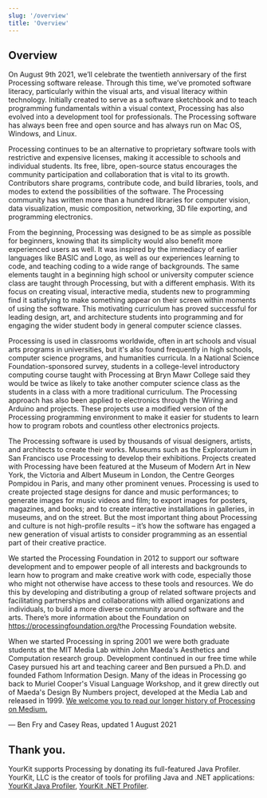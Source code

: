 ```yaml
---
slug: '/overview'
title: 'Overview'
---
```


## Overview

On August 9th 2021, we’ll celebrate the twentieth anniversary of the first Processing software release. Through this time, we’ve promoted software literacy, particularly within the visual arts, and visual literacy within technology. Initially created to serve as a software sketchbook and to teach programming fundamentals within a visual context, Processing has also evolved into a development tool for professionals. The Processing software has always been free and open source and has always run on Mac OS, Windows, and Linux.

Processing continues to be an alternative to proprietary software tools with restrictive and expensive licenses, making it accessible to schools and individual students. Its free, libre, open-source status encourages the community participation and collaboration that is vital to its growth. Contributors share programs, contribute code, and build libraries, tools, and modes to extend the possibilities of the software. The Processing community has written more than a hundred libraries for computer vision, data visualization, music composition, networking, 3D file exporting, and programming electronics.

From the beginning, Processing was designed to be as simple as possible for beginners, knowing that its simplicity would also benefit more experienced users as well. It was inspired by the immediacy of earlier languages like BASIC and Logo, as well as our experiences learning to code, and teaching coding to a wide range of backgrounds. The same elements taught in a beginning high school or university computer science class are taught through Processing, but with a different emphasis. With its focus on creating visual, interactive media, students new to programming find it satisfying to make something appear on their screen within moments of using the software. This motivating curriculum has proved successful for leading design, art, and architecture students into programming and for engaging the wider student body in general computer science classes.

Processing is used in classrooms worldwide, often in art schools and visual arts programs in universities, but it's also found frequently in high schools, computer science programs, and humanities curricula. In a National Science Foundation-sponsored survey, students in a college-level introductory computing course taught with Processing at Bryn Mawr College said they would be twice as likely to take another computer science class as the students in a class with a more traditional curriculum. The Processing approach has also been applied to electronics through the Wiring and Arduino and projects. These projects use a modified version of the Processing programming environment to make it easier for students to learn how to program robots and countless other electronics projects.

The Processing software is used by thousands of visual designers, artists, and architects to create their works. Museums such as the Exploratorium in San Francisco use Processing to develop their exhibitions. Projects created with Processing have been featured at the Museum of Modern Art in New York, the Victoria and Albert Museum in London, the Centre Georges Pompidou in Paris, and many other prominent venues. Processing is used to create projected stage designs for dance and music performances; to generate images for music videos and film; to export images for posters, magazines, and books; and to create interactive installations in galleries, in museums, and on the street. But the most important thing about Processing and culture is not high-profile results – it’s how the software has engaged a new generation of visual artists to consider programming as an essential part of their creative practice.

We started the Processing Foundation in 2012 to support our software development and to empower people of all interests and backgrounds to learn how to program and make creative work with code, especially those who might not otherwise have access to these tools and resources. We do this by developing and distributing a group of related software projects and facilitating partnerships and collaborations with allied organizations and individuals, to build a more diverse community around software and the arts. There’s more information about the Foundation on <https://processingfoundation.org/>the Processing Foundation website</a>.

When we started Processing in spring 2001 we were both graduate students at the MIT Media Lab within John Maeda's Aesthetics and Computation research group. Development continued in our free time while Casey pursued his art and teaching career and Ben pursued a Ph.D. and founded Fathom Information Design. Many of the ideas in Processing go back to Muriel Cooper's Visual Language Workshop, and it grew directly out of Maeda's Design By Numbers project, developed at the Media Lab and released in 1999. <a href=”https://medium.com/processing-foundation/a-modern-prometheus-59aed94abe85” target="_blank">We welcome you to read our longer history of Processing on Medium.</a>

— Ben Fry and Casey Reas, updated 1 August 2021


## Thank you.

YourKit supports Processing by donating its full-featured Java Profiler. YourKit, LLC is the creator of tools for profiling Java and .NET applications: [YourKit Java Profiler](https://www.yourkit.com/java/profiler/index.jsp), [YourKit .NET Profiler](https://www.yourkit.com/.net/profiler/index.jsp).
